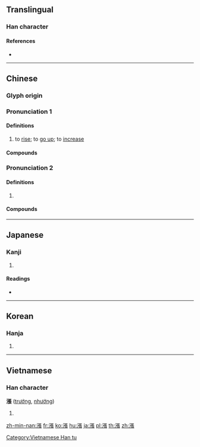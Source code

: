 {{also|涨}}
==Translingual==

===Han character===
{{Han char|rn=85|rad=水|as=11|sn=14|four=31132|canj=ENSV|ids=⿰氵張}}

====References====
* {{Han ref|kx=0647.080|dkj=18173|dj=1057.070|hdz=31733.020|uh=6F32|ud=28466|bh=BAA6|bd=47782}}

----

==Chinese==
{{zh-forms|s=涨}}

===Glyph origin===
{{Han etym}}

===Pronunciation 1===
{{zh-pron
|m=zhǎng
|c=zoeng3,zoeng2
|h=pfs=chong
|md=
|mn=xm,qz,tw:tiòng/zz:tiàng/xm,qz:tióng/zz:tiáng/xm,qz,tp,kh,lk,sx,yl,km,mg,hc,tc:tiùⁿ/zz,tn:tiòⁿ/xm,qz:tńg
|mn_note=tiòng/tiàng, tióng/tiáng - literary; tiùⁿ/tiòⁿ, tńg - vernacular
|w=
|mc=y
|oc=y
|cat=v
}}

====Definitions====
{{zh-hanzi}}

# to [[rise]]; to [[go up]]; to [[increase]]

====Compounds====
{{zh-der|漲價|上漲|大漲小回|大跌小漲|漲幅|漲風|看漲|漲停|水漲船高|漲跌|漲勢|漲價歸公|漲停板|暴漲|漲潮|漲落|暴漲暴跌|高漲|調漲|飛漲|飆漲}}

===Pronunciation 2===
{{zh-pron
|m=zhàng
|c=
|h=pfs=
|md=
|mn=
|w=
|mc=y
|oc=y
|cat=v
}}

====Definitions====
{{zh-hanzi}}

# {{zh-alt-form|脹|to [[swell]]; to [[distend]]}}

====Compounds====
{{zh-der|漲海|漲紅}}

----

==Japanese==

===Kanji===
{{ja-kanji|grade=|rs=水11}}

# {{defn|lang=ja|sort=水11}}

====Readings====
* {{ja-readings|on=[[ちょう]] (chō)|kun=[[みなぎる]] (minagiru)}}

----

==Korean==

===Hanja===
{{ko-hanja|hangeul=창|eumhun=|rv=chang|mr=ch'ang|y=chang}}

# {{defn|lang=ko|sort=水11}}

----

==Vietnamese==

===Han character===
'''漲''' ([[trướng]], [[nhướng]])

# {{defn|lang=vi}}

[[Category:Vietnamese Han tu]]

[[zh-min-nan:漲]]
[[fr:漲]]
[[ko:漲]]
[[hu:漲]]
[[ja:漲]]
[[pl:漲]]
[[th:漲]]
[[zh:漲]]